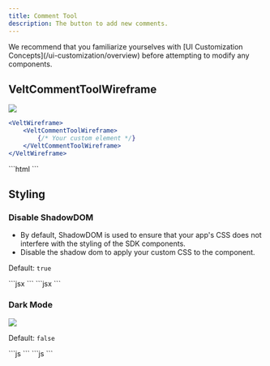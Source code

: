 ```yaml
---
title: Comment Tool
description: The button to add new comments.
---
```


<Note>
We recommend that you familiarize yourselves with [UI Customization Concepts](/ui-customization/overview) before attempting to modify any components.
</Note>

## VeltCommentToolWireframe
![](/images/comment-tool-light.png)
<Tabs>
<Tab title="React / Next.js">
```jsx
<VeltWireframe>
    <VeltCommentToolWireframe>
        {/* Your custom element */}
    </VeltCommentToolWireframe>
</VeltWireframe>
```
</Tab>
<Tab title="Other Frameworks">
```html
<velt-wireframe style="display:none;">
    <velt-comment-tool-wireframe>
        <!-- Your custom element -->
    </velt-comment-tool-wireframe>
</velt-wireframe>
```
</Tab>
</Tabs>

## Styling
### Disable ShadowDOM
- By default, ShadowDOM is used to ensure that your app's CSS does not interfere with the styling of the SDK components.
- Disable the shadow dom to apply your custom CSS to the component.

Default: `true`

<Tabs>

<Tab title="React / Next.js">
```jsx
<VeltCommentTool shadowDom={false} />
```
</Tab>

<Tab title="Other Frameworks">
```jsx
<velt-comment-tool shadow-dom="false"></velt-comment-tool>
```

</Tab>
</Tabs>

### Dark Mode
![](/images/customization/velt-comment-tool-1.png)

Default: `false`

<Tabs>

<Tab title="React / Next.js">
```js
<VeltCommentTool darkMode={true} />
```
</Tab>

<Tab title="Other Frameworks">
```js
<velt-comment-tool dark-mode="true"></velt-comment-tool>
```
</Tab>

</Tabs>
